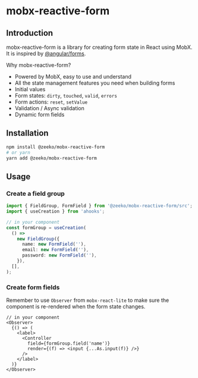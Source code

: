 
<Meta title="Docs/Get Started" />

# mobx-reactive-form

## Introduction

mobx-reactive-form is a library for creating form state in React using MobX.
It is inspired by [@angular/forms](https://angular.io/guide/reactive-forms).

Why mobx-reactive-form?

- Powered by MobX, easy to use and understand
- All the state management features you need when building forms
- Initial values
- Form states: `dirty`, `touched`, `valid`, `errors`
- Form actions: `reset`, `setValue`
- Validation / Async validation
- Dynamic form fields

## Installation

```bash
npm install @zeeko/mobx-reactive-form
# or yarn
yarn add @zeeko/mobx-reactive-form
```

## Usage

### Create a field group

```ts
import { FieldGroup, FormField } from '@zeeko/mobx-reactive-form/src';
import { useCreation } from 'ahooks';

// in your component
const formGroup = useCreation(
  () =>
    new FieldGroup({
      name: new FormField(''),
      email: new FormField(''),
      password: new FormField(''),
    }),
  [],
);
```

### Create form fields

Remember to use `Observer` from `mobx-react-lite` to make sure the component is re-rendered when the form state changes.

```tsx
// in your component
<Observer>
  {() => (
    <label>
      <Controller
        field={formGroup.field('name')}
        render={(f) => <input {...As.input(f)} />}
      />
    </label>
  )}
</Observer>
```
